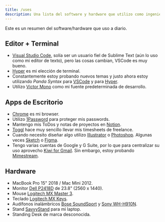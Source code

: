 ```yaml
---
title: /uses
description: Una lista del software y hardware que utilizo como ingeniero de front-end
---
```


Este es un resumen del software/hardware que uso a diario.

## Editor + Terminal

- [Visual Studio Code](https://code.visualstudio.com/), solía ser un usuario fiel de Sublime Text (aún lo uso como mi editor de texto), pero las cosas cambian, VSCode es muy bueno.
- [Hyper](https://hyper.is/) es mi elección de terminal.
- Constantemente estoy probando nuevos temas y justo ahora estoy utilizando _Panda Syntax_ para [VSCode](https://marketplace.visualstudio.com/items?itemName=tinkertrain.theme-panda) y para [Hyper](https://github.com/siamak/hyperterm-panda).
- Utilizo [Victor Mono](https://rubjo.github.io/victor-mono/) como mi fuente predeterminada de desarrollo.

## Apps de Escritorio

- [Chrome](https://www.google.com/chrome/) es mi browser.
- Utilizo [1Password](https://1password.com/) para proteger mis passwords.
- Mantengo mis ToDos y notas de proyectos en [Notion](https://www.notion.so/).
- [Toggl](https://toggl.com/) hace muy sencillo llevar mis timesheets de freelance.
- Cuando necesito diseñar algo utilizo [Illustrator](https://www.adobe.com/products/illustrator.html) o [Photoshop](https://www.adobe.com/products/photoshop.html). Algunas veces [Sketch](https://www.sketch.com/) o [Figma](https://www.figma.com/).
- Tengo varias cuentas de Google y G Suite, por lo que para centralizar su uso aprovecho [Kiwi for Gmail](https://www.kiwiforgmail.com/). Sin embargo, estoy probando [Mimestream](https://mimestream.com/).

## Hardware

- MacBook Pro 15" 2018 / Mac Mini 2012.
- Monitor [Dell P2418D](https://www.amazon.com/Dell-P2418D-23-8-16-Monitor/dp/B074MMR1V3) de 23.8" (2560 x 1440).
- Mouse [Logitech MX Master 3](https://www.logitech.com/en-us/product/mx-master-3.910-005620.html).
- Teclado [Logitech MX Keys](https://www.logitech.com/en-us/products/keyboards/mx-keys-wireless-keyboard.920-009294.html).
- Audífonos inalámbricos [Bose SoundSport](https://www.bose.com/en_us/products/headphones/earphones/soundsport-wireless.html#v=soundsport_wireless_black) y [Sony WH-H910N](https://www.sony.com/electronics/headband-headphones/wh-h910n).
- Stand [SavvyStand](https://www.amazon.com/dp/B01M05SYJL) para mi laptop.
- Standing Desk de marca desconocida.
